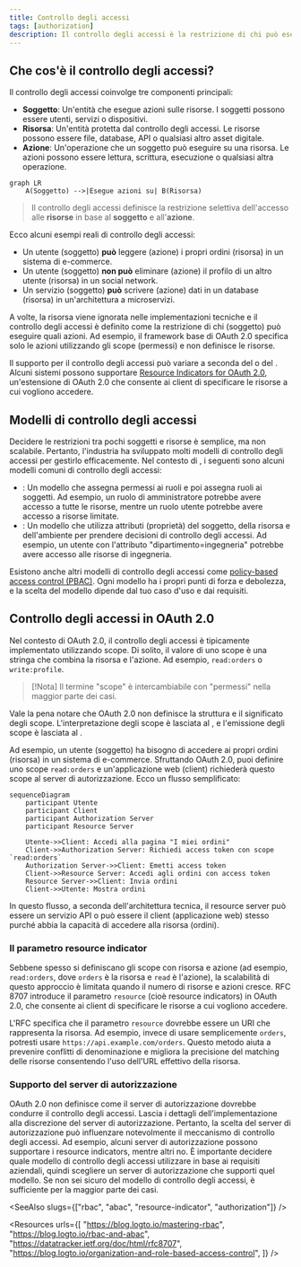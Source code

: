 ```yaml
---
title: Controllo degli accessi
tags: [authorization]
description: Il controllo degli accessi è la restrizione di chi può eseguire quali azioni su determinate risorse in un sistema. È un meccanismo di sicurezza fondamentale per definire e applicare le politiche di accesso.
---
```


## Che cos'è il controllo degli accessi?

Il controllo degli accessi coinvolge tre componenti principali:

- **Soggetto**: Un'entità che esegue azioni sulle risorse. I soggetti possono essere utenti, servizi o dispositivi.
- **Risorsa**: Un'entità protetta dal controllo degli accessi. Le risorse possono essere file, database, API o qualsiasi altro asset digitale.
- **Azione**: Un'operazione che un soggetto può eseguire su una risorsa. Le azioni possono essere lettura, scrittura, esecuzione o qualsiasi altra operazione.

```mermaid
graph LR
    A(Soggetto) -->|Esegue azioni su| B(Risorsa)
```

> Il controllo degli accessi definisce la restrizione selettiva dell'accesso alle **risorse** in base al **soggetto** e all'**azione**.

Ecco alcuni esempi reali di controllo degli accessi:

- Un utente (soggetto) **può** leggere (azione) i propri ordini (risorsa) in un sistema di e-commerce.
- Un utente (soggetto) **non può** eliminare (azione) il profilo di un altro utente (risorsa) in un social network.
- Un servizio (soggetto) **può** scrivere (azione) dati in un database (risorsa) in un'architettura a microservizi.

A volte, la risorsa viene ignorata nelle implementazioni tecniche e il controllo degli accessi è definito come la restrizione di chi (soggetto) può eseguire quali azioni. Ad esempio, il framework base di OAuth 2.0 specifica solo le azioni utilizzando gli scope (permessi) e non definisce le risorse.

Il supporto per il controllo degli accessi può variare a seconda del <Ref slug="authorization-server" /> o del <Ref slug="identity-provider" />. Alcuni sistemi possono supportare [Resource Indicators for OAuth 2.0](https://datatracker.ietf.org/doc/html/rfc8707), un'estensione di OAuth 2.0 che consente ai client di specificare le risorse a cui vogliono accedere.

## Modelli di controllo degli accessi

Decidere le restrizioni tra pochi soggetti e risorse è semplice, ma non scalabile. Pertanto, l'industria ha sviluppato molti modelli di controllo degli accessi per gestirlo efficacemente. Nel contesto di <Ref slug="iam" />, i seguenti sono alcuni modelli comuni di controllo degli accessi:

- <Ref slug="rbac" />: Un modello che assegna permessi ai ruoli e poi assegna ruoli ai soggetti. Ad esempio, un ruolo di amministratore potrebbe avere accesso a tutte le risorse, mentre un ruolo utente potrebbe avere accesso a risorse limitate.
- <Ref slug="abac" />: Un modello che utilizza attributi (proprietà) del soggetto, della risorsa e dell'ambiente per prendere decisioni di controllo degli accessi. Ad esempio, un utente con l'attributo "dipartimento=ingegneria" potrebbe avere accesso alle risorse di ingegneria.

Esistono anche altri modelli di controllo degli accessi come [policy-based access control (PBAC)](https://csrc.nist.gov/glossary/term/policy_based_access_control). Ogni modello ha i propri punti di forza e debolezza, e la scelta del modello dipende dal tuo caso d'uso e dai requisiti.

## Controllo degli accessi in OAuth 2.0

Nel contesto di OAuth 2.0, il controllo degli accessi è tipicamente implementato utilizzando <Ref slug="scope">scope</Ref>. Di solito, il valore di uno scope è una stringa che combina la risorsa e l'azione. Ad esempio, `read:orders` o `write:profile`.

> [!Nota]
> Il termine "scope" è intercambiabile con "permessi" nella maggior parte dei casi.

Vale la pena notare che OAuth 2.0 non definisce la struttura e il significato degli scope. L'interpretazione degli scope è lasciata al <Ref slug="resource-server" />, e l'emissione degli scope è lasciata al <Ref slug="authorization-server" />.

Ad esempio, un utente (soggetto) ha bisogno di accedere ai propri ordini (risorsa) in un sistema di e-commerce. Sfruttando OAuth 2.0, puoi definire uno scope `read:orders` e un'applicazione web (client) richiederà questo scope al server di autorizzazione. Ecco un flusso semplificato:

```mermaid
sequenceDiagram
    participant Utente
    participant Client
    participant Authorization Server
    participant Resource Server

    Utente->>Client: Accedi alla pagina "I miei ordini"
    Client->>Authorization Server: Richiedi access token con scope `read:orders`
    Authorization Server->>Client: Emetti access token
    Client->>Resource Server: Accedi agli ordini con access token
    Resource Server->>Client: Invia ordini
    Client->>Utente: Mostra ordini
```

In questo flusso, a seconda dell'architettura tecnica, il resource server può essere un servizio API o può essere il client (applicazione web) stesso purché abbia la capacità di accedere alla risorsa (ordini).

### Il parametro resource indicator

Sebbene spesso si definiscano gli scope con risorsa e azione (ad esempio, `read:orders`, dove `orders` è la risorsa e `read` è l'azione), la scalabilità di questo approccio è limitata quando il numero di risorse e azioni cresce. RFC 8707 introduce il parametro `resource` (cioè <Ref slug="resource-indicator">resource indicators</Ref>) in OAuth 2.0, che consente ai client di specificare le risorse a cui vogliono accedere.

L'RFC specifica che il parametro `resource` dovrebbe essere un URI che rappresenta la risorsa. Ad esempio, invece di usare semplicemente `orders`, potresti usare `https://api.example.com/orders`. Questo metodo aiuta a prevenire conflitti di denominazione e migliora la precisione del matching delle risorse consentendo l'uso dell'URL effettivo della risorsa.

### Supporto del server di autorizzazione

OAuth 2.0 non definisce come il server di autorizzazione dovrebbe condurre il controllo degli accessi. Lascia i dettagli dell'implementazione alla discrezione del server di autorizzazione. Pertanto, la scelta del server di autorizzazione può influenzare notevolmente il meccanismo di controllo degli accessi. Ad esempio, alcuni server di autorizzazione possono supportare i resource indicators, mentre altri no. È importante decidere quale modello di controllo degli accessi utilizzare in base ai requisiti aziendali, quindi scegliere un server di autorizzazione che supporti quel modello. Se non sei sicuro del modello di controllo degli accessi, <Ref slug="rbac" /> è sufficiente per la maggior parte dei casi.

<SeeAlso slugs={["rbac", "abac", "resource-indicator", "authorization"]} />

<Resources
  urls={[
    "https://blog.logto.io/mastering-rbac",
    "https://blog.logto.io/rbac-and-abac",
    "https://datatracker.ietf.org/doc/html/rfc8707",
    "https://blog.logto.io/organization-and-role-based-access-control",
  ]}
/>